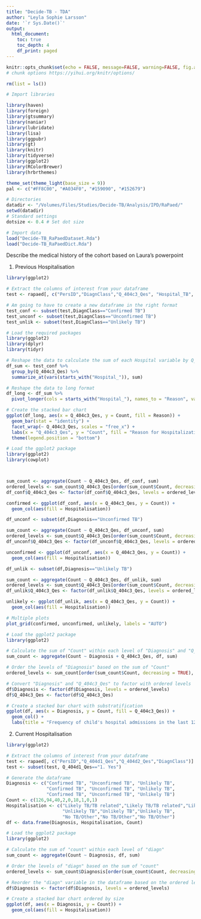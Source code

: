 ```yaml
---
title: "Decide-TB - TDA"
author: "Leyla Sophie Larsson"
date: '`r Sys.Date()`'
output:
  html_document:
    toc: true
    toc_depth: 4
    df_print: paged
---
```


```r
knitr::opts_chunk$set(echo = FALSE, message=FALSE, warning=FALSE, fig.align = 'center')
# chunk options https://yihui.org/knitr/options/
```

```r
rm(list = ls())
```

```r
# Import libraries

library(haven)
library(foreign)
library(gtsummary)
library(naniar)
library(lubridate)
library(lisa)
library(ggpubr)
library(gt)
library(knitr)
library(tidyverse)
library(ggplot2)
library(RColorBrewer)
library(hrbrthemes)

theme_set(theme_light(base_size = 9))
pal <- c("#FF8C00", "#A034F0", "#159090", "#152679")
```

```r
# Directories
datadir <- "/Volumes/Files/Studies/Decide-TB/Analysis/IPD/RaPaed/"
setwd(datadir)
# Standard settings
dotsize <- 0.4 # Set dot size
```

```r
# Import data
load("Decide-TB_RaPaedDataset.Rda")
load("Decide-TB_RaPaedDict.Rda")
```

Describe the medical history of the cohort based on Laura's powerpoint

1. Previous Hospitalisation

```r
library(ggplot2)

# Extract the columns of interest from your dataframe
test <- rapaed[, c("PersID","DiagnClass","Q_404c3_Qes", "Hospital_TB", "Hospital_Pneum", "Hospital_Cough", "Hospital_FTT", "Hospital_Fever", "Hospital_Haemopt", "Hospital_Malaria", "Hospital_Convul", "Hospital_Asthma", "Hospital_Diarr", "Hospital_Lymph", "Hospital_Infection", "Hospital_Other")]

# Am going to have to create a new dataframe in the right format 
test_conf <- subset(test,DiagnClass=="Confirmed TB")
test_unconf <- subset(test,DiagnClass=="Unconfirmed TB")
test_unlik <- subset(test,DiagnClass=="Unlikely TB")
```

```r
# Load the required packages
library(ggplot2)
library(dplyr)
library(tidyr)

# Reshape the data to calculate the sum of each Hospital variable by Q_404c3_Qes
df_sum <- test_conf %>%
  group_by(Q_404c3_Qes) %>%
  summarize_at(vars(starts_with("Hospital_")), sum)

# Reshape the data to long format
df_long <- df_sum %>%
  pivot_longer(cols = starts_with("Hospital_"), names_to = "Reason", values_to = "Count")

# Create the stacked bar chart
ggplot(df_long, aes(x = Q_404c3_Qes, y = Count, fill = Reason)) +
  geom_bar(stat = "identity") +
  facet_wrap(~ Q_404c3_Qes, scales = "free_x") +
  labs(x = "Q_404c3_Qes", y = "Count", fill = "Reason for Hospitalization") +
  theme(legend.position = "bottom")

```



```r
# Load the ggplot2 package
library(ggplot2)
library(cowplot)



sum_count <- aggregate(Count ~ Q_404c3_Qes, df_conf, sum)
ordered_levels <- sum_count$Q_404c3_Qes[order(sum_count$Count, decreasing = TRUE)]
df_conf$Q_404c3_Qes <- factor(df_conf$Q_404c3_Qes, levels = ordered_levels)

confirmed <- ggplot(df_conf, aes(x = Q_404c3_Qes, y = Count)) +
  geom_col(aes(fill = Hospitalisation)) 

df_unconf <- subset(df,Diagnosis=="Unconfirmed TB")

sum_count <- aggregate(Count ~ Q_404c3_Qes, df_unconf, sum)
ordered_levels <- sum_count$Q_404c3_Qes[order(sum_count$Count, decreasing = TRUE)]
df_unconf$Q_404c3_Qes <- factor(df_unconf$Q_404c3_Qes, levels = ordered_levels)

unconfirmed <- ggplot(df_unconf, aes(x = Q_404c3_Qes, y = Count)) +
  geom_col(aes(fill = Hospitalisation)) 

df_unlik <- subset(df,Diagnosis=="Unlikely TB")

sum_count <- aggregate(Count ~ Q_404c3_Qes, df_unlik, sum)
ordered_levels <- sum_count$Q_404c3_Qes[order(sum_count$Count, decreasing = TRUE)]
df_unlik$Q_404c3_Qes <- factor(df_unlik$Q_404c3_Qes, levels = ordered_levels)

unlikely <- ggplot(df_unlik, aes(x = Q_404c3_Qes, y = Count)) +
  geom_col(aes(fill = Hospitalisation)) 

# Multiple plots
plot_grid(confirmed, unconfirmed, unlikely, labels = "AUTO")

```

```r
# Load the ggplot2 package
library(ggplot2)

# Calculate the sum of "Count" within each level of "Diagnosis" and "Q_404c3_Qes"
sum_count <- aggregate(Count ~ Diagnosis + Q_404c3_Qes, df, sum)

# Order the levels of "Diagnosis" based on the sum of "Count"
ordered_levels <- sum_count[order(sum_count$Count, decreasing = TRUE), "Diagnosis"]

# Convert "Diagnosis" and "Q_404c3_Qes" to factor with ordered levels
df$Diagnosis <- factor(df$Diagnosis, levels = ordered_levels)
df$Q_404c3_Qes <- factor(df$Q_404c3_Qes)

# Create a stacked bar chart with substratification
ggplot(df, aes(x = Diagnosis, y = Count, fill = Q_404c3_Qes)) +
  geom_col() +
  labs(title = "Frequency of child's hospital admissions in the last 12 months prior enrolment by reason for presentation")

```












2. Current Hospitalisation

```r
library(ggplot2)

# Extract the columns of interest from your dataframe
test <- rapaed[, c("PersID","Q_404d1_Qes","Q_404d2_Qes","DiagnClass")]
test <- subset(test, Q_404d1_Qes=="1. Yes")

# Generate the dataframe 
Diagnosis <- c("Confirmed TB", "Unconfirmed TB", "Unlikely TB",
               "Confirmed TB", "Unconfirmed TB", "Unlikely TB",
               "Confirmed TB", "Unconfirmed TB", "Unlikely TB")
Count <- c(126,94,40,2,0,18,1,0,1)
Hospitalisation <- c("Likely TB/TB related","Likely TB/TB related","Likely TB/TB related",
                     "Unlikely TB","Unlikely TB","Unlikely TB",
                     "No TB/Other","No TB/Other","No TB/Other")
df <- data.frame(Diagnosis, Hospitalisation, Count)
```

```r
# Load the ggplot2 package
library(ggplot2)

# Calculate the sum of "count" within each level of "diagn"
sum_count <- aggregate(Count ~ Diagnosis, df, sum)

# Order the levels of "diagn" based on the sum of "count"
ordered_levels <- sum_count$Diagnosis[order(sum_count$Count, decreasing = TRUE)]

# Reorder the "diagn" variable in the dataframe based on the ordered levels
df$Diagnosis <- factor(df$Diagnosis, levels = ordered_levels)

# Create a stacked bar chart ordered by size
ggplot(df, aes(x = Diagnosis, y = Count)) +
  geom_col(aes(fill = Hospitalisation))

```







